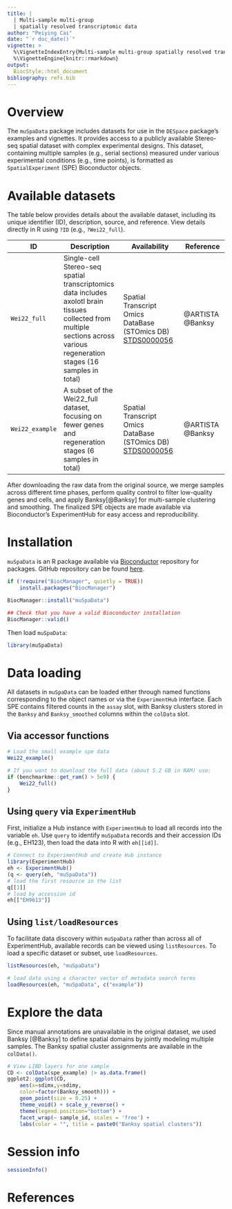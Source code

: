 ```yaml
---
title: |
  | Multi-sample multi-group
  | spatially resolved transcriptomic data
author: "Peiying Cai"
date: "`r doc_date()`"
vignette: >
  %\VignetteIndexEntry{Multi-sample multi-group spatially resolved transcriptomic data}
  %\VignetteEngine{knitr::rmarkdown}
output: 
  BiocStyle::html_document
bibliography: refs.bib
---
```


# Overview

The `muSpaData` package includes datasets for use in the `DESpace`
package's examples and vignettes. It provides access to a publicly available Stereo-seq spatial dataset with complex experimental designs. This dataset, containing multiple samples (e.g., serial sections) measured under various experimental conditions (e.g., time points), is formatted as `SpatialExperiment` (SPE) Bioconductor objects. 

# Available datasets

The table below provides details about the available dataset, including its unique identifier (ID), description, source, and reference. View details directly in R using `?ID` (e.g., `?Wei22_full`).

ID | Description | Availability | Reference
---|-------------|--------------|----------
`Wei22_full` | Single-cell Stereo-seq spatial transcriptomics data includes axolotl brain tissues collected from multiple sections across various regeneration stages (16 samples in total) | Spatial Transcript Omics DataBase (STOmics DB) [STDS0000056](https://db.cngb.org/stomics/datasets/STDS0000056/data) | @ARTISTA @Banksy
`Wei22_example` | A subset of the Wei22_full dataset, focusing on fewer genes and regeneration stages (6 samples in total) | Spatial Transcript Omics DataBase (STOmics DB) [STDS0000056](https://db.cngb.org/stomics/datasets/STDS0000056/data) | @ARTISTA @Banksy

After downloading the raw data from the original source, we merge samples across different time phases, perform quality control to filter low-quality genes and cells, and apply Banksy[@Banksy] for multi-sample clustering and smoothing. The finalized SPE objects are made available via Bioconductor's ExperimentHub for easy access and reproducibility.

# Installation

`muSpaData` is an R package available via
[Bioconductor](http://bioconductor.org/) repository for packages. GitHub
repository can be found
[here](https://github.com/peicai/muSpaData).

```r
if (!require("BiocManager", quietly = TRUE))
    install.packages("BiocManager")

BiocManager::install("muSpaData")

## Check that you have a valid Bioconductor installation
BiocManager::valid()
```
Then load `muSpaData`:

```r
library(muSpaData)
```

# Data loading

All datasets in `muSpaData` can be loaded either through named functions corresponding to the object names or via the `ExperimentHub` interface. Each SPE contains filtered counts in the `assay` slot, with Banksy clusters stored in the `Banksy` and `Banksy_smoothed` columns within the `colData` slot.

## Via accessor functions

```r
# Load the small example spe data
Wei22_example()

# If you want to download the full data (about 5.2 GB in RAM) use:
if (benchmarkme::get_ram() > 5e9) {
    Wei22_full()
}
```



## Using `query` via `ExperimentHub`

First, initialize a Hub instance with `ExperimentHub` to load all records into the variable `eh`. Use `query` to identify `muSpaData` records and their accession IDs (e.g., EH123), then load the data into R with `eh[[id]]`.

```r
# Connect to ExperimentHub and create Hub instance
library(ExperimentHub)
eh <- ExperimentHub()
(q <- query(eh, "muSpaData"))
# load the first resource in the list
q[[1]]  
# load by accession id
eh[["EH9613"]]
```

## Using `list/loadResources`

To facilitate data discovery within `muSpaData` rather than across all of ExperimentHub, available records can be viewed using `listResources`.
To load a specific dataset or subset, use `loadResources`. 

```r
listResources(eh, "muSpaData")

# load data using a character vector of metadata search terms 
loadResources(eh, "muSpaData", c("example"))
```

# Explore the data

Since manual annotations are unavailable in the original dataset, we used Banksy [@Banksy] to define spatial domains by jointly modeling multiple samples. The Banksy spatial cluster assignments are available in the `colData()`.

```r
# View LIBD layers for one sample
CD <- colData(spe_example) |> as.data.frame()
ggplot2::ggplot(CD, 
    aes(x=sdimx,y=sdimy, 
    color=factor(Banksy_smooth))) +
    geom_point(size = 0.25) + 
    theme_void() + scale_y_reverse() + 
    theme(legend.position="bottom") + 
    facet_wrap(~ sample_id, scales = 'free') +
    labs(color = "", title = paste0("Banksy spatial clusters"))
```

# Session info
```r
sessionInfo()
```

# References